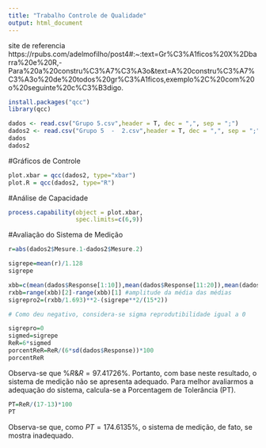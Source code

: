 ```yaml
---
title: "Trabalho Controle de Qualidade"
output: html_document
---
```


site de referencia
https://rpubs.com/adelmofilho/post4#:~:text=Gr%C3%A1ficos%20X%2Dbarra%20e%20R,-Para%20a%20constru%C3%A7%C3%A3o&text=A%20constru%C3%A7%C3%A3o%20de%20todos%20gr%C3%A1ficos,exemplo%2C%20com%20o%20seguinte%20c%C3%B3digo.

```r
install.packages("qcc")
library(qcc)
```


```r
dados <- read.csv("Grupo 5.csv",header = T, dec = ",", sep = ";")
dados2 <- read.csv("Grupo 5  -  2.csv",header = T, dec = ",", sep = ";")
dados
dados2
```

#Gráficos de Controle
```r
plot.xbar = qcc(dados2, type="xbar")
plot.R = qcc(dados2, type="R")
```


#Análise de Capacidade 
```r
process.capability(object = plot.xbar,
                   spec.limits=c(6,9))
```


#Avaliação do Sistema de Medição
```r
r=abs(dados2$Mesure.1-dados2$Mesure.2)

sigrepe=mean(r)/1.128
sigrepe

xbb=c(mean(dados$Response[1:10]),mean(dados$Response[11:20]),mean(dados$Response[21:30]))
rxbb=range(xbb)[2]-range(xbb)[1] #amplitude da média das médias
sigrepro2=(rxbb/1.693)**2-(sigrepe**2/(15*2))

# Como deu negativo, considera-se sigma reprodutibilidade igual a 0

sigrepro=0
sigmed=sigrepe
ReR=6*sigmed
porcentReR=ReR/(6*sd(dados$Response))*100
porcentReR
```

Observa-se que $\%R\&R=97.41726\%$. Portanto, com base neste resultado, o sistema de medição não se apresenta adequado. Para melhor avaliarmos a adequação do sistema, calcula-se a Porcentagem de Tolerância (PT).

```r
PT=ReR/(17-13)*100
PT
```

Observa-se que, como $PT=174.6135\%$, o sistema de medição, de fato, se mostra inadequado.